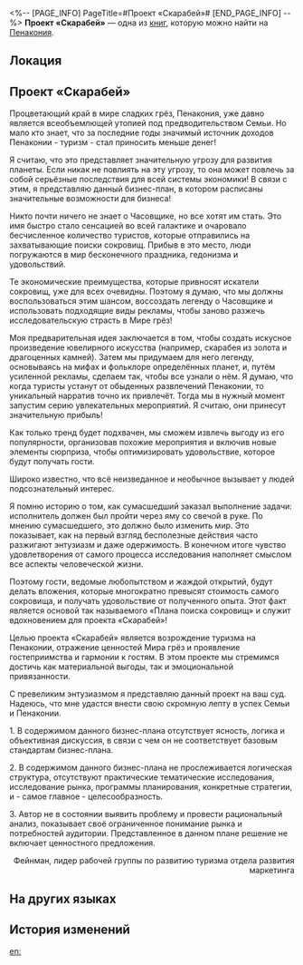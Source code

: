 <%-- [PAGE_INFO]
PageTitle=#Проект «Скарабей»#
[END_PAGE_INFO] --%>
{{Дополнить}}
{{Книга Инфобокс
|id           = 331
|Название     = 
|Изображение  = Предмет Книга Пенакония.png
|Мир          = Пенакония
|Томов        = 1
|Автор        = <!--нужно добавить-->
|Описание     = «Впечатляющий» бизнес-план Боччи, содержание которого оставляет желать лучшего...
|Том1         = {{tx}}
|Источник1    = {{tx|Отсутствует источник}}
|Персонажи    = 
|Фракции      = 
}}
'''Проект «Скарабей»''' — одна из [[Книги|книг]], которую можно найти на [[Пенакония]].

==Локация==
{{Отметка карты|<!--название карты-->|<!--id отметки-->}}

==Проект «Скарабей»==
{{Размер|28|1. Цель}}

Процветающий край в мире сладких грёз, Пенакония, уже давно является всеобъемлющей утопией под предводительством Семьи. Но мало кто знает, что за последние годы значимый источник доходов Пенаконии - туризм - стал приносить меньше денег!<br />
{{Цвет|Огненный|<u>[Примечание: Предоставьте конкретные данные, которые относятся к этому временному периоду.]</u>}}

Я считаю, что это представляет значительную угрозу для развития планеты. Если никак не повлиять на эту угрозу, то она может повлечь за собой серьёзные последствия для всей системы экономики! В связи с этим, я представляю данный бизнес-план, в котором расписаны значительные возможности для бизнеса!<br />
{{Цвет|Огненный|<u>[Примечание: Предоставьте доказательства ваших заявлений и воздержитесь от излишнего употребления восклицательных знаков.]</u>}}

{{Размер|28|2. Мероприятия}}

Никто почти ничего не знает о Часовщике, но все хотят им стать. Это имя быстро стало сенсацией во всей галактике и очаровало бесчисленное количество туристов, которые отправились на захватывающие поиски сокровищ. Прибыв в это место, люди погружаются в мир бесконечного праздника, гедонизма и удовольствий.<br />
{{Цвет|Огненный|<u>[Примечание: Используйте более сдержанную и конкретную лексику.]</u>}}

Те экономические преимущества, которые привносят искатели сокровищ, уже для всех очевидны. Поэтому я думаю, что мы должны воспользоваться этим шансом, воссоздать легенду о Часовщике и использовать подходящие виды рекламы, чтобы заново разжечь исследовательскую страсть в Мире грёз!

Моя предварительная идея заключается в том, чтобы создать искусное произведение ювелирного искусства (например, скарабея из золота и драгоценных камней). Затем мы придумаем для него легенду, основываясь на мифах и фольклоре определённых планет, и, путём усиленной рекламы, сделаем так, чтобы все узнали о нём. Я думаю, что когда туристы устанут от обыденных развлечений Пенаконии, то уникальный нарратив точно их привлечёт. Тогда мы в нужный момент запустим серию увлекательных мероприятий. Я считаю, они принесут значительную прибыль!<br />
{{Цвет|Огненный|<u>[Примечание: Воздержитесь от излишнего использования таких субъективных формулировок, как «я думаю», «я считаю», «точно».]</u>}}

Как только тренд будет подхвачен, мы сможем извлечь выгоду из его популярности, организовав похожие мероприятия и включив новые элементы сюрприза, чтобы оптимизировать удовольствие, которое будут получать гости.<br />
{{Цвет|Огненный|<u>[Примечание: Предоставьте объективные причины для введения упомянутых выше стратегий, подтверждённые достоверными аргументами. Уточните, что такое «похожие мероприятия» и «новые элементы сюрприза».]</u>}}

{{Размер|28|2. Анализ рынка}}

Широко известно, что всё неизведанное и необычное вызывает у людей подсознательный интерес.<br />
{{Цвет|Огненный|<u>[Примечание: «Широко известно», что в разделе «Анализ рынка» должны присутствовать отчёты об анализе рынка, анализ моделирования данных, подтверждающие аргументы, а не личные высказывания.]</u>}}

Я помню историю о том, как сумасшедший заказал выполнение задачи: исполнитель должен был пройти через яму со свечой в руке. По мнению сумасшедшего, это должно было изменить мир. Это показывает, как на первый взгляд бесполезные действия часто разжигают энтузиазм и даже одержимость. В конечном итоге чувство удовлетворения от самого процесса исследования наполняет смыслом все аспекты человеческой жизни.<br />
{{Цвет|Огненный|<u>[Примечание: Воздержитесь от спекулятивных анализов, которые не отвечают потребностям пользователей.]</u>}}

Поэтому гости, ведомые любопытством и жаждой открытий, будут делать вложения, которые многократно превысят стоимость самого сокровища, и получать удовольствие от полученного опыта. Этот факт является основой так называемого «Плана поиска сокровищ» и служит вдохновением для проекта «Скарабей»!<br />
{{Цвет|Огненный|<u>[Примечание: Воздержитесь от обсуждения источников вашего вдохновения, цитирования священных текстов или выдумывания абстрактных концепций в бизнес-плане.]</u>}}

{{Размер|28|4. Заключение}}

Целью проекта «Скарабей» является возрождение туризма на Пенаконии, отражение ценностей Мира грёз и проявление гостеприимства и гармонии к гостям. В этом проекте мы стремимся достичь как материальной выгоды, так и эмоциональной привязанности.

С превеликим энтузиазмом я представляю данный проект на ваш суд. Надеюсь, что мне удастся внести свою скромную лепту в успех Семьи и Пенаконии.


{{Размер|28|Рецензия}}

1. В содержимом данного бизнес-плана отсутствует ясность, логика и объективная дискуссия, в связи с чем он не соответствует базовым стандартам бизнес-плана.

2. В содержимом данного бизнес-плана не прослеживается логическая структура, отсутствуют практические тематические исследования, исследование рынка, программы планирования, конкретные стратегии, и - самое главное - целесообразность.

3. Автор не в состоянии выявить проблему и провести рациональный анализ, показывает своё ограниченное понимание рынка и потребностей аудитории. Представленное в данном плане решение не включает ценностного предложения.

{{Цвет|Огненный|{{Размер|28|Исходя из вышесказанного, данный проект отклонён.}}}}

<div align="right">Фейнман, лидер рабочей группы по развитию туризма отдела развития маркетинга</div>

==На других языках==
{{На других языках
|en   = ''Project: Scarab''
|zhs  = 《圣甲虫计划》
|zht  = 《聖甲蟲計畫》
|ja   = 『スカラベシール計画』
|ko   = ≪스카라브 계획≫
|es   = «Proyecto Escarabajo»
|fr   = ''Projet scarabée''
|ru   = Проект «Скарабей»
|th   = "โครงการแมลงศักดิ์สิทธิ์"
|vi   = "Kế Hoạch Bọ Cánh Cứng"
|de   = „Projekt: Skarabäus“
|id   = "Proyek Kumbang Suci"
|pt   = Projeto: Escaravelho
}}

==История изменений==
{{История изменений|3.5}}

[[en:]]